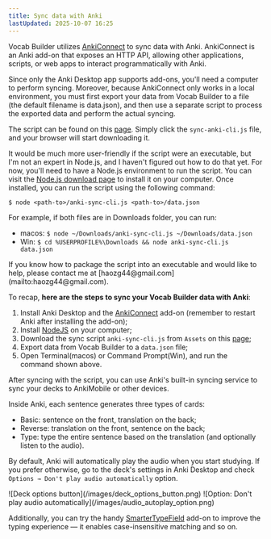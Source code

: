 ```yaml
---
title: Sync data with Anki
lastUpdated: 2025-10-07 16:25
---
```


Vocab Builder utilizes [AnkiConnect](https://ankiweb.net/shared/info/2055492159) to sync data with Anki. AnkiConnect is an Anki add-on that exposes an HTTP API, allowing other applications, scripts, or web apps to interact programmatically with Anki.

Since only the Anki Desktop app supports add-ons, you'll need a computer to perform syncing. Moreover, because AnkiConnect only works in a local environment, you must first export your data from Vocab Builder to a file (the default filename is data.json), and then use a separate script to process the exported data and perform the actual syncing.

The script can be found on this [page](https://github.com/OahMada/anki-sync/releases). Simply click the `sync-anki-cli.js` file, and your browser will start downloading it.

It would be much more user-friendly if the script were an executable, but I'm not an expert in Node.js, and I haven't figured out how to do that yet. For now, you'll need to have a Node.js environment to run the script. You can visit the [Node.js download page](https://nodejs.org/en/download) to install it on your computer. Once installed, you can run the script using the following command:

```
$ node <path-to>/anki-sync-cli.js <path-to>/data.json
```

For example, if both files are in Downloads folder, you can run:

- macos: `$ node ~/Downloads/anki-sync-cli.js ~/Downloads/data.json`
- Win: `$ cd %USERPROFILE%\Downloads && node anki-sync-cli.js data.json`

<Aside>
	If you know how to package the script into an executable and would like to help, please contact me at [haozg44@gmail.com](mailto:haozg44@gmail.com).
</Aside>

To recap, **here are the steps to sync your Vocab Builder data with Anki**:

1. Install Anki Desktop and the [AnkiConnect](https://ankiweb.net/shared/info/2055492159) add-on (remember to restart Anki after installing the add-on);
2. Install [NodeJS](https://nodejs.org/en/download) on your computer;
3. Download the sync script `anki-sync-cli.js` from `Assets` on this [page](https://github.com/OahMada/anki-sync/releases);
4. Export data from Vocab Builder to a `data.json` file;
5. Open Terminal(macos) or Command Prompt(Win), and run the command shown above.

After syncing with the script, you can use Anki's built-in syncing service to sync your decks to AnkiMobile or other devices.

Inside Anki, each sentence generates three types of cards:

- Basic: sentence on the front, translation on the back;
- Reverse: translation on the front, sentence on the back;
- Type: type the entire sentence based on the translation (and optionally listen to the audio).

By default, Anki will automatically play the audio when you start studying. If you prefer otherwise, go to the deck's settings in Anki Desktop and check `Options → Don't play audio automatically` option.

<ImageOuterWrapper>
	<ImageWrapper>![Deck options button](/images/deck_options_button.png)</ImageWrapper>
	<ImageWrapper>![Option: Don't play audio automatically](/images/audio_autoplay_option.png)</ImageWrapper>
</ImageOuterWrapper>

Additionally, you can try the handy [SmarterTypeField](https://ankiweb.net/shared/info/1371444066) add-on to improve the typing experience — it enables case-insensitive matching and so on.
